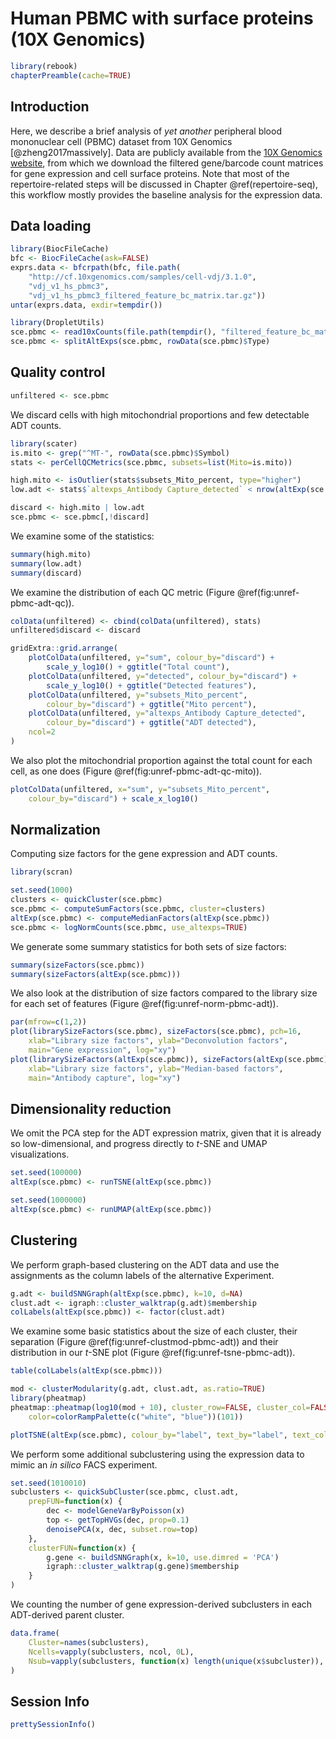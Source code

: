 # Human PBMC with surface proteins (10X Genomics)

```r
library(rebook)
chapterPreamble(cache=TRUE)
```

## Introduction

Here, we describe a brief analysis of _yet another_ peripheral blood mononuclear cell (PBMC) dataset from 10X Genomics [@zheng2017massively].
Data are publicly available from the [10X Genomics website](https://support.10xgenomics.com/single-cell-vdj/datasets/3.0.0/vdj_v1_mm_c57bl6_pbmc_5gex), from which we download the filtered gene/barcode count matrices for gene expression and cell surface proteins.
Note that most of the repertoire-related steps will be discussed in Chapter \@ref(repertoire-seq), this workflow mostly provides the baseline analysis for the expression data.

## Data loading

```r
library(BiocFileCache)
bfc <- BiocFileCache(ask=FALSE)
exprs.data <- bfcrpath(bfc, file.path(
    "http://cf.10xgenomics.com/samples/cell-vdj/3.1.0",
    "vdj_v1_hs_pbmc3",
    "vdj_v1_hs_pbmc3_filtered_feature_bc_matrix.tar.gz"))
untar(exprs.data, exdir=tempdir())

library(DropletUtils)
sce.pbmc <- read10xCounts(file.path(tempdir(), "filtered_feature_bc_matrix"))
sce.pbmc <- splitAltExps(sce.pbmc, rowData(sce.pbmc)$Type)
```

## Quality control

```r
unfiltered <- sce.pbmc
```

We discard cells with high mitochondrial proportions and few detectable ADT counts.

```r
library(scater)
is.mito <- grep("^MT-", rowData(sce.pbmc)$Symbol)
stats <- perCellQCMetrics(sce.pbmc, subsets=list(Mito=is.mito))

high.mito <- isOutlier(stats$subsets_Mito_percent, type="higher")
low.adt <- stats$`altexps_Antibody Capture_detected` < nrow(altExp(sce.pbmc))/2

discard <- high.mito | low.adt
sce.pbmc <- sce.pbmc[,!discard]
```

We examine some of the statistics:

```r
summary(high.mito)
summary(low.adt)
summary(discard)
```

We examine the distribution of each QC metric (Figure \@ref(fig:unref-pbmc-adt-qc)).

```r
colData(unfiltered) <- cbind(colData(unfiltered), stats)
unfiltered$discard <- discard

gridExtra::grid.arrange(
    plotColData(unfiltered, y="sum", colour_by="discard") +
        scale_y_log10() + ggtitle("Total count"),
    plotColData(unfiltered, y="detected", colour_by="discard") +
        scale_y_log10() + ggtitle("Detected features"),
    plotColData(unfiltered, y="subsets_Mito_percent",
        colour_by="discard") + ggtitle("Mito percent"),
    plotColData(unfiltered, y="altexps_Antibody Capture_detected",
        colour_by="discard") + ggtitle("ADT detected"),
    ncol=2
)
```

We also plot the mitochondrial proportion against the total count for each cell, as one does (Figure \@ref(fig:unref-pbmc-adt-qc-mito)).

```r
plotColData(unfiltered, x="sum", y="subsets_Mito_percent",
    colour_by="discard") + scale_x_log10()
```

## Normalization

Computing size factors for the gene expression and ADT counts.

```r
library(scran)

set.seed(1000)
clusters <- quickCluster(sce.pbmc)
sce.pbmc <- computeSumFactors(sce.pbmc, cluster=clusters)
altExp(sce.pbmc) <- computeMedianFactors(altExp(sce.pbmc))
sce.pbmc <- logNormCounts(sce.pbmc, use_altexps=TRUE)
```

We generate some summary statistics for both sets of size factors:

```r
summary(sizeFactors(sce.pbmc))
summary(sizeFactors(altExp(sce.pbmc)))
```

We also look at the distribution of size factors compared to the library size for each set of features (Figure \@ref(fig:unref-norm-pbmc-adt)).

```r
par(mfrow=c(1,2))
plot(librarySizeFactors(sce.pbmc), sizeFactors(sce.pbmc), pch=16,
    xlab="Library size factors", ylab="Deconvolution factors", 
    main="Gene expression", log="xy")
plot(librarySizeFactors(altExp(sce.pbmc)), sizeFactors(altExp(sce.pbmc)), pch=16,
    xlab="Library size factors", ylab="Median-based factors", 
    main="Antibody capture", log="xy")
```

## Dimensionality reduction

We omit the PCA step for the ADT expression matrix, given that it is already so low-dimensional,
and progress directly to $t$-SNE and UMAP visualizations.

```r
set.seed(100000)
altExp(sce.pbmc) <- runTSNE(altExp(sce.pbmc))

set.seed(1000000)
altExp(sce.pbmc) <- runUMAP(altExp(sce.pbmc))
```

## Clustering

We perform graph-based clustering on the ADT data and use the assignments as the column labels of the alternative Experiment.

```r
g.adt <- buildSNNGraph(altExp(sce.pbmc), k=10, d=NA)
clust.adt <- igraph::cluster_walktrap(g.adt)$membership
colLabels(altExp(sce.pbmc)) <- factor(clust.adt)
```

We examine some basic statistics about the size of each cluster, 
their separation (Figure \@ref(fig:unref-clustmod-pbmc-adt))
and their distribution in our $t$-SNE plot (Figure \@ref(fig:unref-tsne-pbmc-adt)).

```r
table(colLabels(altExp(sce.pbmc)))
```

```r
mod <- clusterModularity(g.adt, clust.adt, as.ratio=TRUE)
library(pheatmap)
pheatmap::pheatmap(log10(mod + 10), cluster_row=FALSE, cluster_col=FALSE,
    color=colorRampPalette(c("white", "blue"))(101))
```

```r
plotTSNE(altExp(sce.pbmc), colour_by="label", text_by="label", text_col="red")
```

We perform some additional subclustering using the expression data to mimic an _in silico_ FACS experiment.

```r
set.seed(1010010)
subclusters <- quickSubCluster(sce.pbmc, clust.adt,
    prepFUN=function(x) {
        dec <- modelGeneVarByPoisson(x)
        top <- getTopHVGs(dec, prop=0.1)
        denoisePCA(x, dec, subset.row=top)
    }, 
    clusterFUN=function(x) {
        g.gene <- buildSNNGraph(x, k=10, use.dimred = 'PCA')
        igraph::cluster_walktrap(g.gene)$membership
    }
)
```

We counting the number of gene expression-derived subclusters in each ADT-derived parent cluster.

```r
data.frame(
    Cluster=names(subclusters),
    Ncells=vapply(subclusters, ncol, 0L),
    Nsub=vapply(subclusters, function(x) length(unique(x$subcluster)), 0L)
)
```

## Session Info {-}

```r
prettySessionInfo()
```
